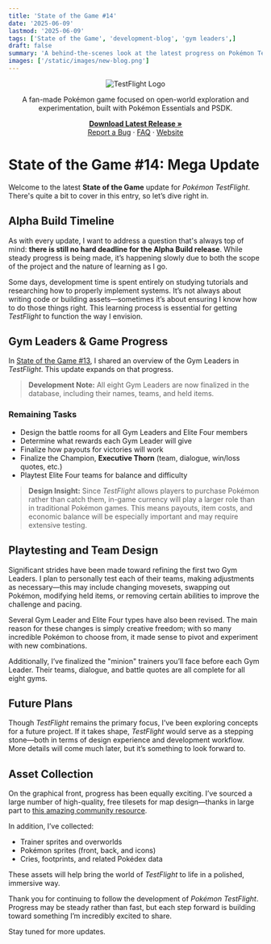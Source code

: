 ```yaml
---
title: 'State of the Game #14'
date: '2025-06-09'
lastmod: '2025-06-09'
tags: ['State of the Game', 'development-blog', 'gym leaders',]
draft: false
summary: 'A behind-the-scenes look at the latest progress on Pokémon TestFlight—from finalized Gym Leaders to new assets, playtesting, and what's next on the roadmap.'
images: ['/static/images/new-blog.png']
---
```



<div align="center">
  <img src="https://i.imgur.com/X1N3ADz.png" alt="TestFlight Logo" />
</div>

<div align="center">
  <p>
    A fan-made Pokémon game focused on open-world exploration and experimentation, built with Pokémon Essentials and PSDK.
  </p>
  <p>
    <a href="https://github.com/EmeraldVoid/Pokemon-TestFlight/releases"><strong>Download Latest Release »</strong></a>
    <br />
    <a href="https://github.com/EmeraldVoid/Pokemon-TestFlight/issues">Report a Bug</a>
    ·
    <a href="https://github.com/EmeraldVoid/Pokemon-TestFlight?tab=readme-ov-file#faq">FAQ</a>
    ·
    <a href="https://pokemon-test-flight.vercel.app/">Website</a>
  </p>
</div>



# State of the Game #14: Mega Update

Welcome to the latest **State of the Game** update for *Pokémon TestFlight*. There's quite a bit to cover in this entry, so let’s dive right in.

## Alpha Build Timeline

As with every update, I want to address a question that's always top of mind: **there is still no hard deadline for the Alpha Build release**. While steady progress is being made, it’s happening slowly due to both the scope of the project and the nature of learning as I go.

Some days, development time is spent entirely on studying tutorials and researching how to properly implement systems. It’s not always about writing code or building assets—sometimes it’s about ensuring I know how to do those things right. This learning process is essential for getting *TestFlight* to function the way I envision.



## Gym Leaders & Game Progress

In [State of the Game #13](https://pokemon-test-flight.vercel.app/blog/state-of-the-game/state-of-the-game-13), I shared an overview of the Gym Leaders in *TestFlight*. This update expands on that progress.

> **Development Note:**
> All eight Gym Leaders are now finalized in the database, including their names, teams, and held items.

### Remaining Tasks

* Design the battle rooms for all Gym Leaders and Elite Four members
* Determine what rewards each Gym Leader will give
* Finalize how payouts for victories will work
* Finalize the Champion, **Executive Thorn** (team, dialogue, win/loss quotes, etc.)
* Playtest Elite Four teams for balance and difficulty

> **Design Insight:**
> Since *TestFlight* allows players to purchase Pokémon rather than catch them, in-game currency will play a larger role than in traditional Pokémon games. This means payouts, item costs, and economic balance will be especially important and may require extensive testing.



## Playtesting and Team Design

Significant strides have been made toward refining the first two Gym Leaders. I plan to personally test each of their teams, making adjustments as necessary—this may include changing movesets, swapping out Pokémon, modifying held items, or removing certain abilities to improve the challenge and pacing.

Several Gym Leader and Elite Four types have also been revised. The main reason for these changes is simply creative freedom; with so many incredible Pokémon to choose from, it made sense to pivot and experiment with new combinations.

Additionally, I’ve finalized the "minion" trainers you’ll face before each Gym Leader. Their teams, dialogue, and battle quotes are all complete for all eight gyms.



## Future Plans

Though *TestFlight* remains the primary focus, I’ve been exploring concepts for a future project. If it takes shape, *TestFlight* would serve as a stepping stone—both in terms of design experience and development workflow. More details will come much later, but it’s something to look forward to.



## Asset Collection

On the graphical front, progress has been equally exciting. I’ve sourced a large number of high-quality, free tilesets for map design—thanks in large part to [this amazing community resource](https://docs.google.com/spreadsheets/d/1hy3DqFFUu_H6Ddibr5evoqGW8aVSPHxSH6cZWuu9IR8/edit?gid=0#gid=0).

In addition, I’ve collected:

* Trainer sprites and overworlds
* Pokémon sprites (front, back, and icons)
* Cries, footprints, and related Pokédex data

These assets will help bring the world of *TestFlight* to life in a polished, immersive way.

Thank you for continuing to follow the development of *Pokémon TestFlight*. Progress may be steady rather than fast, but each step forward is building toward something I’m incredibly excited to share.

Stay tuned for more updates.
